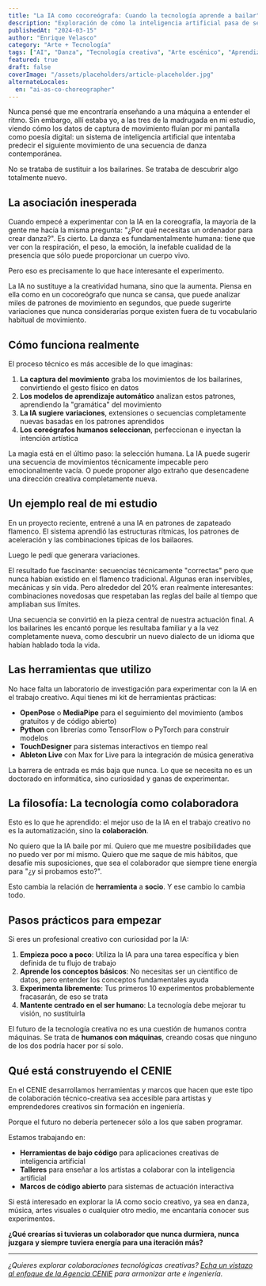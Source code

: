 ```yaml
---
title: "La IA como cocoreógrafa: Cuando la tecnología aprende a bailar"
description: "Exploración de cómo la inteligencia artificial pasa de ser una herramienta a un socio creativo en la danza y el arte escénico, remodelando los límites entre la intuición humana y la precisión de la máquina."
publishedAt: "2024-03-15"
author: "Enrique Velasco"
category: "Arte + Tecnología"
tags: ["AI", "Danza", "Tecnología creativa", "Arte escénico", "Aprendizaje automático"]
featured: true
draft: false
coverImage: "/assets/placeholders/article-placeholder.jpg"
alternateLocales:
  en: "ai-as-co-choreographer"
---
```


Nunca pensé que me encontraría enseñando a una máquina a entender el ritmo. Sin embargo, allí estaba yo, a las tres de la madrugada en mi estudio, viendo cómo los datos de captura de movimiento fluían por mi pantalla como poesía digital: un sistema de inteligencia artificial que intentaba predecir el siguiente movimiento de una secuencia de danza contemporánea.

No se trataba de sustituir a los bailarines. Se trataba de descubrir algo totalmente nuevo.

## La asociación inesperada

Cuando empecé a experimentar con la IA en la coreografía, la mayoría de la gente me hacía la misma pregunta: "¿Por qué necesitas un ordenador para crear danza?". Es cierto. La danza es fundamentalmente humana: tiene que ver con la respiración, el peso, la emoción, la inefable cualidad de la presencia que sólo puede proporcionar un cuerpo vivo.

Pero eso es precisamente lo que hace interesante el experimento.

La IA no sustituye a la creatividad humana, sino que la aumenta. Piensa en ella como en un cocoreógrafo que nunca se cansa, que puede analizar miles de patrones de movimiento en segundos, que puede sugerirte variaciones que nunca considerarías porque existen fuera de tu vocabulario habitual de movimiento.

## Cómo funciona realmente

El proceso técnico es más accesible de lo que imaginas:

1. **La captura del movimiento** graba los movimientos de los bailarines, convirtiendo el gesto físico en datos
2. **Los modelos de aprendizaje automático** analizan estos patrones, aprendiendo la "gramática" del movimiento
3. **La IA sugiere variaciones**, extensiones o secuencias completamente nuevas basadas en los patrones aprendidos
4. **Los coreógrafos humanos seleccionan**, perfeccionan e inyectan la intención artística

La magia está en el último paso: la selección humana. La IA puede sugerir una secuencia de movimientos técnicamente impecable pero emocionalmente vacía. O puede proponer algo extraño que desencadene una dirección creativa completamente nueva.

## Un ejemplo real de mi estudio

En un proyecto reciente, entrené a una IA en patrones de zapateado flamenco. El sistema aprendió las estructuras rítmicas, los patrones de aceleración y las combinaciones típicas de los bailaores.

Luego le pedí que generara variaciones.

El resultado fue fascinante: secuencias técnicamente "correctas" pero que nunca habían existido en el flamenco tradicional. Algunas eran inservibles, mecánicas y sin vida. Pero alrededor del 20% eran realmente interesantes: combinaciones novedosas que respetaban las reglas del baile al tiempo que ampliaban sus límites.

Una secuencia se convirtió en la pieza central de nuestra actuación final. A los bailarines les encantó porque les resultaba familiar y a la vez completamente nueva, como descubrir un nuevo dialecto de un idioma que habían hablado toda la vida.

## Las herramientas que utilizo

No hace falta un laboratorio de investigación para experimentar con la IA en el trabajo creativo. Aquí tienes mi kit de herramientas prácticas:

- **OpenPose** o **MediaPipe** para el seguimiento del movimiento (ambos gratuitos y de código abierto)
- **Python** con librerías como TensorFlow o PyTorch para construir modelos
- **TouchDesigner** para sistemas interactivos en tiempo real
- **Ableton Live** con Max for Live para la integración de música generativa

La barrera de entrada es más baja que nunca. Lo que se necesita no es un doctorado en informática, sino curiosidad y ganas de experimentar.

## La filosofía: La tecnología como colaboradora

Esto es lo que he aprendido: el mejor uso de la IA en el trabajo creativo no es la automatización, sino la **colaboración**.

No quiero que la IA baile por mí. Quiero que me muestre posibilidades que no puedo ver por mí mismo. Quiero que me saque de mis hábitos, que desafíe mis suposiciones, que sea el colaborador que siempre tiene energía para "¿y si probamos esto?".

Esto cambia la relación de **herramienta** a **socio**. Y ese cambio lo cambia todo.

## Pasos prácticos para empezar

Si eres un profesional creativo con curiosidad por la IA:

1. **Empieza poco a poco**: Utiliza la IA para una tarea específica y bien definida de tu flujo de trabajo
2. **Aprende los conceptos básicos**: No necesitas ser un científico de datos, pero entender los conceptos fundamentales ayuda
3. **Experimenta libremente**: Tus primeros 10 experimentos probablemente fracasarán, de eso se trata
4. **Mantente centrado en el ser humano**: La tecnología debe mejorar tu visión, no sustituirla

El futuro de la tecnología creativa no es una cuestión de humanos contra máquinas. Se trata de **humanos con máquinas**, creando cosas que ninguno de los dos podría hacer por sí solo.

## Qué está construyendo el CENIE

En el CENIE desarrollamos herramientas y marcos que hacen que este tipo de colaboración técnico-creativa sea accesible para artistas y emprendedores creativos sin formación en ingeniería.

Porque el futuro no debería pertenecer sólo a los que saben programar.

Estamos trabajando en:
- **Herramientas de bajo código** para aplicaciones creativas de inteligencia artificial
- **Talleres** para enseñar a los artistas a colaborar con la inteligencia artificial
- **Marcos de código abierto** para sistemas de actuación interactiva

Si está interesado en explorar la IA como socio creativo, ya sea en danza, música, artes visuales o cualquier otro medio, me encantaría conocer sus experimentos.

**¿Qué crearías si tuvieras un colaborador que nunca durmiera, nunca juzgara y siempre tuviera energía para una iteración más?**

---

*¿Quieres explorar colaboraciones tecnológicas creativas? [Echa un vistazo al enfoque de la Agencia CENIE](https://cenie.io) para armonizar arte e ingeniería.*
